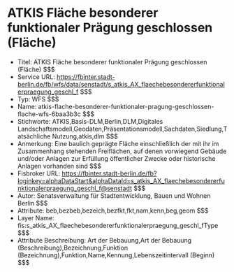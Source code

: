 # ATKIS Fläche besonderer funktionaler Prägung geschlossen (Fläche)
- Titel: ATKIS Fläche besonderer funktionaler Prägung geschlossen (Fläche) $$$
- Service URL: https://fbinter.stadt-berlin.de/fb/wfs/data/senstadt/s_atkis_AX_flaechebesondererfunktionalerpraegung_geschl_f $$$
- Typ: WFS $$$
- Name: atkis-flache-besonderer-funktionaler-pragung-geschlossen-flache-wfs-6baa3b3c $$$
- Stichworte: ATKIS,Basis-DLM,Berlin,DLM,Digitales Landschaftsmodell,Geodaten,Präsentationsmodell,Sachdaten,Siedlung,Tatsächliche Nutzung,atkis,dlm $$$
- Anmerkung: Eine baulich geprägte Fläche einschließlich der mit ihr im Zusammenhang stehenden Freiflächen, auf denen vorwiegend Gebäude und/oder Anlagen zur Erfüllung öffentlicher Zwecke oder historische Anlagen vorhanden sind $$$
- Fisbroker URL: https://fbinter.stadt-berlin.de/fb?loginkey=alphaDataStart&alphaDataId=s_atkis_AX_flaechebesondererfunktionalerpraegung_geschl_f@senstadt $$$
- Autor: Senatsverwaltung für Stadtentwicklung, Bauen und Wohnen Berlin $$$
- Attribute: beb,bezbeb,bezeich,bezfkt,fkt,nam,kenn,beg,geom $$$
- Layer Name: fis:s_atkis_AX_flaechebesondererfunktionalerpraegung_geschl_fType $$$
- Attribute Beschreibung: Art der Bebauung,Art der Bebauung (Beschreibung),Bezeichnung,Funktion (Bezeichnung),Funktion,Name,Kennung,Lebenszeitintervall (Beginn) $$$
